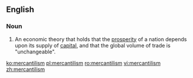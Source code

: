 ==English==
===Noun===
{{en-noun|-}}
{{wikipedia}}

#An economic theory that holds that the [[prosperity]] of a nation depends upon its supply of [[capital]], and that the global volume of trade is "unchangeable".

[[ko:mercantilism]]
[[pl:mercantilism]]
[[ro:mercantilism]]
[[vi:mercantilism]]
[[zh:mercantilism]]